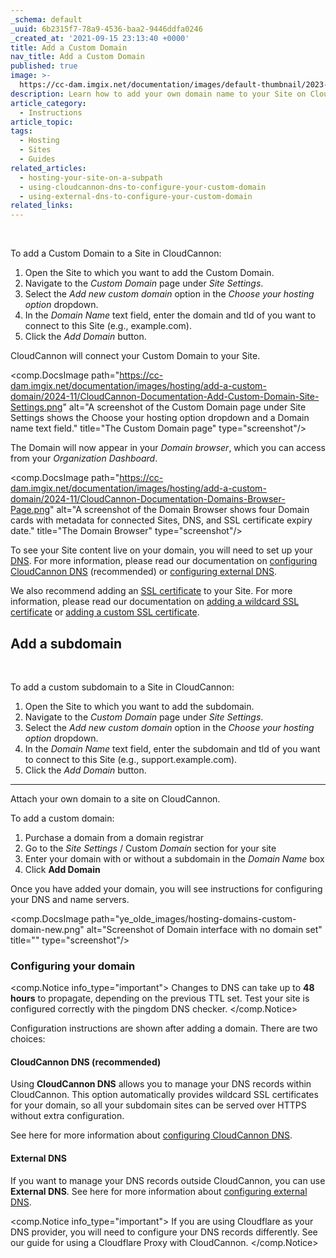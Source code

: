 ```yaml
---
_schema: default
_uuid: 6b2315f7-78a9-4536-baa2-9446ddfa0246
_created_at: '2021-09-15 23:13:40 +0000'
title: Add a Custom Domain
nav_title: Add a Custom Domain
published: true
image: >-
  https://cc-dam.imgix.net/documentation/images/default-thumbnail/2023-Q4/CloudCannon-Documentation-Thumbnail.png
description: Learn how to add your own domain name to your Site on CloudCannon.
article_category:
  - Instructions
article_topic:
tags:
  - Hosting
  - Sites
  - Guides
related_articles:
  - hosting-your-site-on-a-subpath
  - using-cloudcannon-dns-to-configure-your-custom-domain
  - using-external-dns-to-configure-your-custom-domain
related_links:
---
```

&nbsp;

To add a Custom Domain to a Site in CloudCannon:

1. Open the Site to which you want to add the Custom Domain.
2. Navigate to the *Custom Domain* page under *Site Settings*.
3. Select the *Add new custom domain* option in the *Choose your hosting option* dropdown.
4. In the *Domain Name* text field, enter the domain and tld of you want to connect to this Site (e.g., example.com).
5. Click the *Add Domain* button.

CloudCannon will connect your Custom Domain to your Site.

<comp.DocsImage path="https://cc-dam.imgix.net/documentation/images/hosting/add-a-custom-domain/2024-11/CloudCannon-Documentation-Add-Custom-Domain-Site-Settings.png" alt="A screenshot of the Custom Domain page under Site Settings shows the Choose your hosting option dropdown and a Domain name text field." title="The Custom Domain page" type="screenshot"/>

The Domain will now appear in your *Domain browser*, which you can access from your *Organization Dashboard*.

<comp.DocsImage path="https://cc-dam.imgix.net/documentation/images/hosting/add-a-custom-domain/2024-11/CloudCannon-Documentation-Domains-Browser-Page.png" alt="A screenshot of the Domain Browser shows four Domain cards with metadata for connected Sites, DNS, and SSL certificate expiry date." title="The Domain Browser" type="screenshot"/>

To see your Site content live on your domain, you will need to set up your [DNS](/documentation/articles/what-is-dns/). For more information, please read our documentation on [configuring CloudCannon DNS](/documentation/articles/using-cloudcannon-dns-to-configure-your-custom-domain/) (recommended) or [configuring external DNS](/documentation/articles/using-external-dns-to-configure-your-custom-domain/).

We also recommend adding an [SSL certificate](/documentation/articles/what-is-an-ssl-certificate/) to your Site. For more information, please read our documentation on [adding a wildcard SSL certificate](/documentation/articles/add-a-wildcard-ssl-certificate/) or [adding a custom SSL certificate](/documentation/articles/add-a-custom-ssl-certificate/).

## Add a subdomain

&nbsp;

To add a custom subdomain to a Site in CloudCannon:

1. Open the Site to which you want to add the subdomain.
2. Navigate to the *Custom Domain* page under *Site Settings*.
3. Select the *Add new custom domain* option in the *Choose your hosting option* dropdown.
4. In the *Domain Name* text field, enter the subdomain and tld of you want to connect to this Site (e.g., support.example.com).
5. Click the *Add Domain* button.

---

Attach your own domain to a site on CloudCannon.

To add a custom domain:

1. Purchase a domain from a domain registrar
2. Go to the *Site Settings* / Custom *Domain* section for your site
3. Enter your domain with or without a subdomain in the *Domain Name* box
4. Click **Add Domain**

Once you have added your domain, you will see instructions for configuring your DNS and name servers.

<comp.DocsImage path="ye_olde_images/hosting-domains-custom-domain-new.png" alt="Screenshot of Domain interface with no domain set" title="" type="screenshot"/>

### Configuring your domain

<comp.Notice info_type="important">
  Changes to DNS can take up to **48 hours** to propagate, depending on the previous TTL set. Test your site is configured correctly with the pingdom DNS checker.
</comp.Notice>

Configuration instructions are shown after adding a domain. There are two choices:

#### CloudCannon DNS (recommended)

Using **CloudCannon DNS** allows you to manage your DNS records within CloudCannon. This option automatically provides wildcard SSL certificates for your domain, so all your subdomain sites can be served over HTTPS without extra configuration.

See here for more information about [configuring CloudCannon DNS](/documentation/articles/using-cloudcannon-dns-to-configure-your-custom-domain/).

#### External DNS

If you want to manage your DNS records outside CloudCannon, you can use **External DNS**. See here for more information about [configuring external DNS](/documentation/articles/using-external-dns-to-configure-your-custom-domain/).

<comp.Notice info_type="important">
  If you are using Cloudflare as your DNS provider, you will need to configure your DNS records differently. See our guide for using a Cloudflare Proxy with CloudCannon.
</comp.Notice>